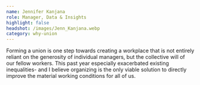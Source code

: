 ```yaml
---
name: Jennifer Kanjana
role: Manager, Data & Insights
highlight: false
headshot: /images/Jenn_Kanjana.webp
category: why-union
---
```

Forming a union is one step towards creating a workplace that is not entirely reliant on the generosity of individual managers, but the collective will of our fellow workers. This past year especially exacerbated existing inequalities- and I believe organizing is the only viable solution to directly improve the material working conditions for all of us.
